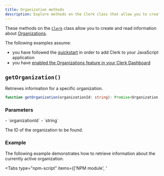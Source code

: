 ```yaml
---
title: Organization methods
description: Explore methods on the Clerk class that allow you to create and read information about Organizations.
---
```


These methods on the [`Clerk`](/docs/references/javascript/clerk/clerk) class allow you to create and read information about [Organizations](/docs/references/javascript/organization/organization).

The following examples assume:

- you have followed the [quickstart](/docs/quickstarts/javascript) in order to add Clerk to your JavaScript application
- you have [enabled the Organizations feature in your Clerk Dashboard](/docs/organizations/overview#enable-organizations-in-your-application)

## `getOrganization()`

Retrieves information for a specific organization.

```typescript
function getOrganization(organizationId: string): Promise<Organization | undefined>
```

### Parameters

<Properties>
  - `organizationId`
  - `string`

  The ID of the organization to be found.
</Properties>

### Example

The following example demonstrates how to retrieve information about the currently active organization.

<Tabs type="npm-script" items={['NPM module', '<script>']}>
  <Tab>
    <CodeBlockTabs options={["main.js", "index.html"]}>
      ```js {{ filename: 'main.js', mark: [9, 10] }}
      import { Clerk } from '@clerk/clerk-js'

      // Initialize Clerk with your Clerk publishable key
      const clerk = new Clerk('{{pub_key}}')
      await clerk.load()

      if (clerk.user) {
        if (clerk.organization.id) {
          await clerk
            .getOrganization(clerk.organization.id)
            .then((res) => console.log(res))
            .catch((error) => console.log('An error occurred:', error.errors))
        } else {
          // If there is no active organization,
          // mount Clerk's <OrganizationSwitcher />
          // to allow the user to set an organization as active
          document.getElementById('app').innerHTML = `
            <h2>Select an organization to set it as active</h2>
            <div id="org-switcher"></div>
          `

          const orgSwitcherDiv = document.getElementById('org-switcher')

          clerk.mountOrganizationSwitcher(orgSwitcherDiv)
        }
      } else {
        document.getElementById('app').innerHTML = `
          <div id="sign-in"></div>
        `

        const signInDiv = document.getElementById('sign-in')

        clerk.mountSignIn(signInDiv)
      }
      ```

      ```html {{ filename: 'index.html' }}
      <!doctype html>
      <html lang="en">
        <head>
          <meta charset="UTF-8" />
          <link rel="icon" type="image/svg+xml" href="/vite.svg" />
          <meta name="viewport" content="width=device-width, initial-scale=1.0" />
          <title>Clerk + JavaScript App</title>
        </head>
        <body>
          <div id="app"></div>
          <script type="module" src="/main.js"></script>
        </body>
      </html>
      ```
    </CodeBlockTabs>
  </Tab>

  <Tab>
    ```html {{ filename: 'index.html', mark: [19] }}
    <div id="sign-in"></div>

    <!-- Initialize Clerk with your
    Clerk Publishable key and Frontend API URL -->
    <script
      async
      crossorigin="anonymous"
      data-clerk-publishable-key="{{pub_key}}"
      src="https://{{fapi_url}}/npm/@clerk/clerk-js@latest/dist/clerk.browser.js"
      type="text/javascript"
    ></script>

    <script>
      window.addEventListener('load', async function () {
        await Clerk.load()

        if (Clerk.user) {
          if (Clerk.organization.id) {
            await Clerk.getOrganization(Clerk.organization.id)
              .then((res) => console.log(res))
              .catch((error) => console.log('An error occurred:', error.errors))
          } else {
            // If there is no active organization,
            // mount Clerk's <OrganizationSwitcher />
            // to allow the user to set an organization as active
            document.getElementById('app').innerHTML = `
              <h2>Select an organization to set it as active</h2>
              <div id="org-switcher"></div>
            `

            const orgSwitcherDiv = document.getElementById('org-switcher')

            Clerk.mountOrganizationSwitcher(orgSwitcherDiv)
          }
        } else {
          const signInDiv = document.getElementById('sign-in')

          Clerk.mountSignIn(signInDiv)
        }
      })
    </script>
    ```
  </Tab>
</Tabs>

## `createOrganization()`

Creates an organization programatically.

> [!NOTE]
> You can use Clerk's [`<CreateOrganization />`](/docs/components/organization/create-organization) component if you prefer a prebuilt user interface.

```typescript
function createOrganization({ name, slug }: CreateOrganizationParams): Promise<Organization>
```

### Parameters

<Properties>
  - `name`
  - `string`

  The name of the organization to be created.

  ---

  - `slug?`
  - `string`

  The optional slug of the organization to be created.
</Properties>

### Example

<Tabs type="npm-script" items={['NPM module', '<script>']}>
  <Tab>
    <CodeBlockTabs options={["main.js", "index.html"]}>
      ```js {{ prettier: false, filename: 'main.js', mark: [[11, 13]] }}
      import { Clerk } from '@clerk/clerk-js';

      // Initialize Clerk with your Clerk publishable key
      const clerk = new Clerk('{{pub_key}}');
      await clerk.load();

      if (clerk.user) {
        const createOrgButton = document.getElementById("create-org-button");
        createOrgButton.addEventListener("click", () => {
          clerk.createOrganization({ name: "test" })
            .then((res) => console.log(res))
            .catch((error) => console.log("An error occurred:", error.errors));
        });
      } else {
        document.getElementById("app").innerHTML = `
          <div id="sign-in"></div>
        `;

        const signInDiv =
          document.getElementById("sign-in");

        clerk.mountSignIn(signInDiv);
      }
      ```

      ```html {{ filename: 'index.html' }}
      <!doctype html>
      <html lang="en">
        <head>
          <meta charset="UTF-8" />
          <link rel="icon" type="image/svg+xml" href="/vite.svg" />
          <meta name="viewport" content="width=device-width, initial-scale=1.0" />
          <title>Clerk + JavaScript App</title>
        </head>
        <body>
          <div id="app"></div>
          <button id="create-org-button">Create Organization</button>
          <script type="module" src="/main.js"></script>
        </body>
      </html>
      ```
    </CodeBlockTabs>
  </Tab>

  <Tab>
    ```html {{ filename: 'index.html', mark: [[21, 23]] }}
    <div id="sign-in"></div>
    <div id="create-org-button"></div>

    <!-- Initialize Clerk with your
    Clerk Publishable key and Frontend API URL -->
    <script
      async
      crossorigin="anonymous"
      data-clerk-publishable-key="{{pub_key}}"
      src="https://{{fapi_url}}/npm/@clerk/clerk-js@latest/dist/clerk.browser.js"
      type="text/javascript"
    ></script>

    <script>
      window.addEventListener('load', async function () {
        await Clerk.load()

        if (Clerk.user) {
          const createOrgButton = document.getElementById('create-org-button')
          createOrgButton.addEventListener('click', () => {
            Clerk.createOrganization({ name: 'test' })
              .then((res) => console.log(res))
              .catch((error) => console.log('An error occurred:', error.errors))
          })
        } else {
          const signInDiv = document.getElementById('sign-in')

          Clerk.mountSignIn(signInDiv)
        }
      })
    </script>
    ```
  </Tab>
</Tabs>
